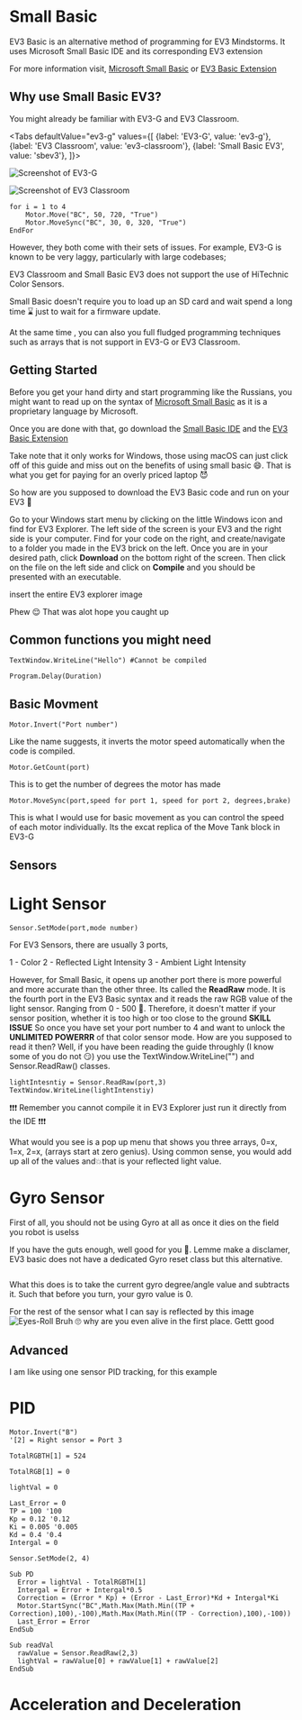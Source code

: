 
# Small Basic
EV3 Basic is an alternative method of programming for EV3 Mindstorms.
It uses Microsoft Small Basic IDE and its corresponding EV3 extension

For more information visit, [Microsoft Small Basic][MSB] or [EV3 Basic Extension][EV3B]

## Why use Small Basic EV3?

You might already be familiar with EV3-G and EV3 Classroom.

<Tabs
  defaultValue="ev3-g"
  values={[
    {label: 'EV3-G', value: 'ev3-g'},
    {label: 'EV3 Classroom', value: 'ev3-classroom'},
    {label: 'Small Basic EV3', value: 'sbev3'},
  ]}>
  <TabItem value="ev3-g">

  ![Screenshot of EV3-G][]

  </TabItem>
  <TabItem value="ev3-classroom">

  ![Screenshot of EV3 Classroom][]

  </TabItem>
  <TabItem value="sbev3">

  ```
  for i = 1 to 4
      Motor.Move("BC", 50, 720, "True")
      Motor.MoveSync("BC", 30, 0, 320, "True")
  EndFor
  ```

  </TabItem>
</Tabs>

However, they both come with their sets of issues. For example, EV3-G is known
to be very laggy, particularly with large codebases;

EV3 Classroom and Small Basic EV3 does not support the use of HiTechnic Color Sensors.

Small Basic doesn't require you to load up an SD card and wait spend a long time :hourglass: just to wait for a firmware update.

At the same time , you can also you full fludged programming techniques such as arrays that is not support in EV3-G or EV3 Classroom.

## Getting Started

Before you get your hand dirty and start programming like the Russians, you might want to read up on the syntax of [Microsoft Small Basic][SBD] as it is a proprietary language by Microsoft.

Once you are done with that, go download the [Small Basic IDE][MSB-Install] and the [EV3 Basic Extension][EV3B-Install]

Take note that it only works for Windows, those using macOS can just click off of this guide and miss out on the benefits of using small basic 😄. That is what you get for paying for an overly priced laptop 😈

So how are you supposed to download the EV3 Basic code and run on your EV3 🤔

Go to your Windows start menu by clicking on the little Windows icon and find for EV3 Explorer. The left side of the screen is your EV3 and the right side is your computer. Find for your code on the right, and create/navigate to a folder you made in the EV3 brick on the left. Once you are in your desired path, click <b>Download</b> on the bottom right of the screen. Then click on the file on the left side and click on <b>Compile</b> and you should be presented with an executable.

insert the entire EV3 explorer image

Phew 😌 That was alot hope you caught up
## Common functions you might need
```
TextWindow.WriteLine("Hello") #Cannot be compiled
```
```
Program.Delay(Duration)
```
## Basic Movment
```
Motor.Invert("Port number")
```
Like the name suggests, it inverts the motor speed automatically when the code is compiled.
```
Motor.GetCount(port)
```
This is to get the number of degrees the motor has made
```
Motor.MoveSync(port,speed for port 1, speed for port 2, degrees,brake)
```
This is what I would use for basic movement as you can control the speed of each motor individually. Its the excat replica of the Move Tank block in EV3-G
## Sensors
# Light Sensor
```
Sensor.SetMode(port,mode number)
```
For EV3 Sensors, there are usually 3 ports,

1 -  Color
2 -  Reflected Light Intensity
3 -  Ambient Light Intensity

However, for Small Basic, it opens up another port there is more powerful and more accurate than the other three. Its called the <b>ReadRaw</b> mode.
It is the fourth port in the EV3 Basic syntax and it reads the raw RGB value of the light sensor. Ranging from 0 - 500 🤯.
Therefore, it doesn't matter if your sensor position, whether it is too high or too close to the ground <b>SKILL ISSUE</b>
So once you have set your port number to 4 and want to unlock the <b>UNLIMITED POWERRR</b> of that color sensor mode. How are you supposed to read it then? Well, if you have been reading the guide throughly (I know some of you do not 😏) you use the TextWindow.WriteLine("") and Sensor.ReadRaw() classes.
```
lightIntesntiy = Sensor.ReadRaw(port,3)
TextWindow.WriteLine(lightIntenstiy)
```
❗❗❗ Remember you cannot compile it in EV3 Explorer just run it directly from the IDE ❗❗❗

What would you see is a pop up menu that shows you three arrays, 0=x, 1=x, 2=x, (arrays start at zero genius). Using common sense, you would add up all of the values and💥that is your reflected light value.

# Gyro Sensor
First of all, you should not be using Gyro at all as once it dies on the field you robot is uselss

If you have the guts enough, well good for you 👏. Lemme make a disclamer, EV3 basic does not have a dedicated Gyro reset class but this alternative.
```

```
What this does is to take the current gyro degree/angle value and subtracts it. Such that before you turn, your gyro value is 0.

For the rest of the sensor what I can say is reflected by this image
![Eyes-Roll][]
Bruh 🙄 why are you even alive in the first place. Gettt good

## Advanced

I am like using one sensor PID tracking, for this example
# PID

```
Motor.Invert("B")
'[2] = Right sensor = Port 3

TotalRGBTH[1] = 524

TotalRGB[1] = 0

lightVal = 0

Last_Error = 0
TP = 100 '100
Kp = 0.12 '0.12
Ki = 0.005 '0.005
Kd = 0.4 '0.4
Intergal = 0

Sensor.SetMode(2, 4)

Sub PD
  Error = lightVal - TotalRGBTH[1]
  Intergal = Error + Intergal*0.5
  Correction = (Error * Kp) + (Error - Last_Error)*Kd + Intergal*Ki
  Motor.StartSync("BC",Math.Max(Math.Min((TP + Correction),100),-100),Math.Max(Math.Min((TP - Correction),100),-100))
  Last_Error = Error
EndSub

Sub readVal
  rawValue = Sensor.ReadRaw(2,3)
  lightVal = rawValue[0] + rawValue[1] + rawValue[2]
EndSub
```
# Acceleration and Deceleration
```
```
[Screenshot of EV3-G]: /img/docs/lego/ev3_g.png
[Screenshot of EV3 Classroom]: /img/docs/lego/ev3_classroom.png
[Eyes-Roll]: /img/docs/lego/eyesroll.jpg
[MSB]:https://smallbasic-publicwebsite.azurewebsites.net/
[EV3B]:https://sites.google.com/site/ev3basic/ev3-basic-programming
[SBD]:https://download.microsoft.com/download/9/0/6/90616372-C4BF-4628-BC82-BD709635220D/Introducing%20Small%20Basic.pdf
[MSB-Install]:https://smallbasic-publicwebsite.azurewebsites.net/assets/SmallBasic_v1.2.msi
[EV3B-Install]:https://github.com/c0pperdragon/EV3Basic/releases
